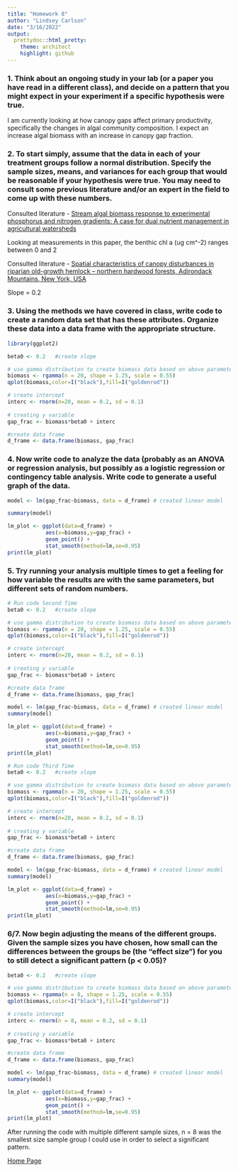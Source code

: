 ```yaml
---
title: "Homework 8"
author: "Lindsey Carlson"
date: "3/16/2022"
output:
  prettydoc::html_pretty:
    theme: architect
    highlight: github
---
```


### 1. Think about an ongoing study in your lab (or a paper you have read in a different class), and decide on a pattern that you might expect in your experiment if a specific hypothesis were true.

I am currently looking at how canopy gaps affect primary productivity, specifically the changes in algal community composition.  I expect an increase algal biomass with an increase in canopy gap fraction. 

### 2. To start simply, assume that the data in each of your treatment groups follow a normal distribution. Specify the sample sizes, means, and variances for each group that would be reasonable if your hypothesis were true. You may need to consult some previous literature and/or an expert in the field to come up with these numbers.

Consulted literature - [Stream algal biomass response to experimental phosphorus and nitrogen gradients: A case for dual nutrient management in agricultural watersheds](https://acsess.onlinelibrary.wiley.com/doi/10.1002/jeq2.20039)

Looking at measurements in this paper, the benthic chl a (ug cm^-2) ranges between 0 and 2

Consulted literature - [Spatial characteristics of canopy disturbances in riparian old-growth hemlock – northern hardwood forests, Adirondack Mountains, New York, USA](https://cdnsciencepub.com/doi/full/10.1139/X09-157)

Slope = 0.2

### 3. Using the methods we have covered in class, write code to create a random data set that has these attributes. Organize these data into a data frame with the appropriate structure.

```r
library(ggplot2)

beta0 <- 0.2   #create slope

# use gamma distribution to create biomass data based on above parameters
biomass <- rgamma(n = 20, shape = 1.25, scale = 0.55)
qplot(biomass,color=I("black"),fill=I("goldenrod"))

# create intercept 
interc <- rnorm(n=20, mean = 0.2, sd = 0.1)
                  
# creating y variable
gap_frac <- biomass*beta0 + interc

#create data frame
d_frame <- data.frame(biomass, gap_frac)
```


### 4. Now write code to analyze the data (probably as an ANOVA or regression analysis, but possibly as a logistic regression or contingency table analysis. Write code to generate a useful graph of the data.

```r
model <- lm(gap_frac~biomass, data = d_frame) # created linear model

summary(model)

lm_plot <- ggplot(data=d_frame) +
            aes(x=biomass,y=gap_frac) +
            geom_point() +
            stat_smooth(method=lm,se=0.95) 
print(lm_plot)
```

### 5. Try running your analysis multiple times to get a feeling for how variable the results are with the same parameters, but different sets of random numbers.

```r
# Run code Second Time 
beta0 <- 0.2   #create slope

# use gamma distribution to create biomass data based on above parameters
biomass <- rgamma(n = 20, shape = 1.25, scale = 0.55)
qplot(biomass,color=I("black"),fill=I("goldenrod"))

# create intercept 
interc <- rnorm(n=20, mean = 0.2, sd = 0.1)
                  
# creating y variable
gap_frac <- biomass*beta0 + interc

#create data frame
d_frame <- data.frame(biomass, gap_frac)

model <- lm(gap_frac~biomass, data = d_frame) # created linear model
summary(model)

lm_plot <- ggplot(data=d_frame) +
            aes(x=biomass,y=gap_frac) +
            geom_point() +
            stat_smooth(method=lm,se=0.95) 
print(lm_plot)
```

```r
# Run code Third Time 
beta0 <- 0.2   #create slope

# use gamma distribution to create biomass data based on above parameters
biomass <- rgamma(n = 20, shape = 1.25, scale = 0.55)
qplot(biomass,color=I("black"),fill=I("goldenrod"))

# create intercept 
interc <- rnorm(n=20, mean = 0.2, sd = 0.1)
                  
# creating y variable
gap_frac <- biomass*beta0 + interc

#create data frame
d_frame <- data.frame(biomass, gap_frac)

model <- lm(gap_frac~biomass, data = d_frame) # created linear model
summary(model)

lm_plot <- ggplot(data=d_frame) +
            aes(x=biomass,y=gap_frac) +
            geom_point() +
            stat_smooth(method=lm,se=0.95) 
print(lm_plot)

```

### 6/7. Now begin adjusting the means of the different groups. Given the sample sizes you have chosen, how small can the differences between the groups be (the “effect size”) for you to still detect a significant pattern (p < 0.05)?

```r
beta0 <- 0.2   #create slope

# use gamma distribution to create biomass data based on above parameters
biomass <- rgamma(n = 8, shape = 1.25, scale = 0.55)
qplot(biomass,color=I("black"),fill=I("goldenrod"))

# create intercept 
interc <- rnorm(n = 8, mean = 0.2, sd = 0.1)
                  
# creating y variable
gap_frac <- biomass*beta0 + interc

#create data frame
d_frame <- data.frame(biomass, gap_frac)

model <- lm(gap_frac~biomass, data = d_frame) # created linear model
summary(model)

lm_plot <- ggplot(data=d_frame) +
            aes(x=biomass,y=gap_frac) +
            geom_point() +
            stat_smooth(method=lm,se=0.95) 
print(lm_plot)

```

After running the code with multiple different sample sizes, n = 8 was the smallest size sample group I could use in order to select a significant pattern.

[Home Page](index.html)